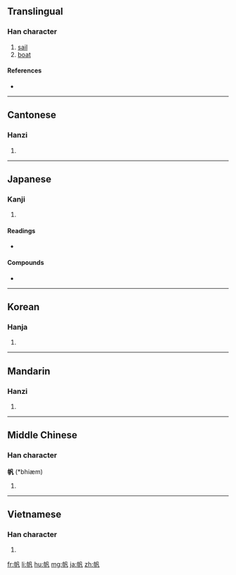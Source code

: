 ==Translingual==

===Han character===
{{Han char|rn=50|rad=巾|as=03|sn=6|four=4721<sub>0</sub>|canj=中月竹弓戈 (LBHNI)}}

# [[sail]]
# [[boat]]

====References====
* {{Han ref|kx=0328.140|dkj=08787|dj=0634.080|hdz=10730.130|uh=5E06|ud=24070|bh=A67C|bd=42620}}

----

==Cantonese==

===Hanzi===
{{yue-hanzi|jyut=|y=faan4}}

# {{defn|Cantonese|sort=巾03}}

----

==Japanese==

===Kanji===
{{ja-kanji|grade=c|rs=巾03}}

# {{defn|Japanese|sort=巾03}}

====Readings====
* {{ja-readings|on=[[はん]] (han)|kun=[[ほ]] (ho)}}

====Compounds====
* {{term|帆立貝||scallop|tr=ほたてがい, hotategai|sc=Jpan|lang=ja}}

----

==Korean==

===Hanja===
{{ko-hanja|hangeul=범|rv=beom|mr=pŏm}}

# {{defn|Korean|sort=巾03}}

----

==Mandarin==

===Hanzi===
{{cmn-hanzi|pin=[[fān]] ([[fan1]]), [[nú]] ([[nu2]])|wg=fan<sup>1</sup>, nu<sup>2</sup>}}

# {{defn|Mandarin|sort=巾03}}

----

==Middle Chinese==

===Han character===
'''帆''' (*bhiæm)<!--note: asterisk indicates that this character appears more than four times in the Tang Dynasty corpus of literature-->

# {{defn|Middle Chinese|sort=巾03}}

----

==Vietnamese==

===Han character===
{{vi-hantu|[[phàm]], [[buồm]], [[buồng]]|rs=巾03}}

# {{defn|Vietnamese|sort=巾03}}

[[fr:帆]]
[[li:帆]]
[[hu:帆]]
[[mg:帆]]
[[ja:帆]]
[[zh:帆]]